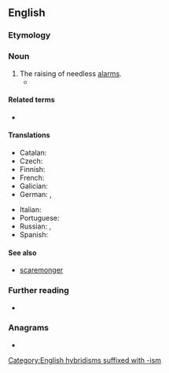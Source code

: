 ==English==

===Etymology===
{{suffix|en|alarm|ism}}

===Noun===
{{en-noun|-|s}}

# The raising of needless [[alarm]]s.
#* {{quote-web|en|url=http://www.theguardian.com/world/2021/jul/31/covid-coronavirus-vaccination-us-media-white-house|title=US vaccinations rise but White House frustrated with media ‘alarmism’|date=2021-07-31|author=Edward Helmore|work=The Guardian|passage=Even as the White House highlighted what it considers '''alarmism''' in reporting of the surge in cases of the Delta coronavirus variant across the US, reports in the same national media suggested vaccinations are increasing in hotspot areas.}}

====Related terms====
* {{l|en|alarmist}}

====Translations====
{{trans-top-see|production of needless alarms|fearmongering}}
* Catalan: {{t|ca|alarmisme|m}}
* Czech: {{t|cs|alarmismus|m}}
* Finnish: {{t|fi|alarmismi}}
* French: {{t+|fr|alarmisme|m}}
* Galician: {{t|gl|alarmismo|m}}
* German: {{t+|de|Alarmismus|m}}, {{t+|de|Panikmache|f}}
{{trans-mid}}
* Italian: {{t+|it|allarmismo|m}}
* Portuguese: {{t|pt|alarmismo|m}}
* Russian: {{t+|ru|аларми́зм|m}}, {{t+|ru|паникёрство|n}}
* Spanish: {{t+|es|alarmismo|m}}
{{trans-bottom}}

====See also====
* [[scaremonger]]

===Further reading===
* {{pedia}}

===Anagrams===
* {{anagrams|en|a=aailmmrs|Mamarils|ammirals}}

[[Category:English hybridisms suffixed with -ism]]
